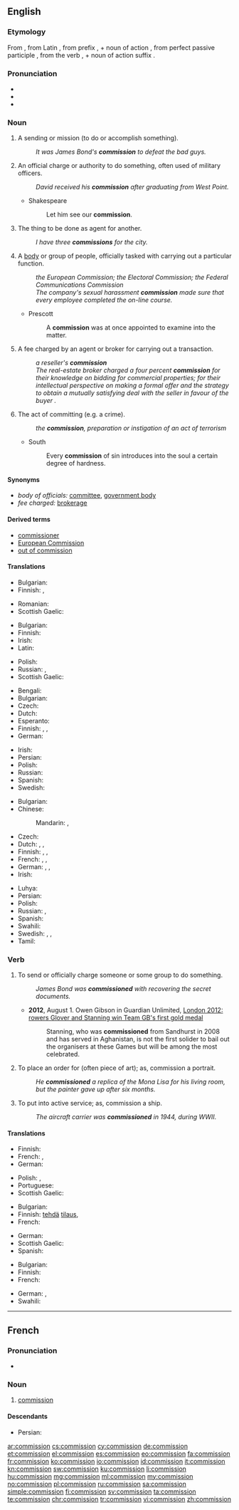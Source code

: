 ==English==
{{wikipedia}}

===Etymology===
From {{etyl|fro|en}} {{term|commission|lang=fro}}, from Latin {{term|commissio||sending together; commission|lang=la}}, from prefix {{term|com-||with|lang=la}}, + noun of action {{term|missio||sending|lang=la}}, from perfect passive participle {{term|missus||sent|lang=la}}, from the verb {{term|mittō|||to send|lang=la}}, + noun of action suffix {{term|-io|lang=la}}.

===Pronunciation===
* {{IPA|/kəˈmɪʃən/}}
* {{audio|en-us-commission.ogg|Audio (US)}}
* {{rhymes|ɪʃən}}

===Noun===
{{en-noun}}

# A sending or mission (to do or accomplish something).
#: ''It was James Bond's '''commission''' to defeat the bad guys.''
# An official charge or authority to do something, often used of military officers.
#: ''David received his '''commission''' after graduating from West Point.''
#* Shakespeare
#*: Let him see our '''commission'''.
# The thing to be done as agent for another.
#: ''I have three '''commissions''' for the city.''
# A [[body]] or group of people, officially tasked with carrying out a particular function.
#: ''the European Commission; the Electoral Commission; the Federal Communications Commission''
#: ''The company's sexual harassment '''commission''' made sure that every employee completed the on-line course.''
#* Prescott
#*: A '''commission''' was at once appointed to examine into the matter.
# A fee charged by an agent or broker for carrying out a transaction.
#: ''a reseller's '''commission'''''
#: ''The real-estate broker charged a four percent '''commission''' for their knowledge on bidding for commercial properties; for their intellectual perspective on making a formal offer and the strategy to obtain a mutually satisfying deal with the seller in favour of the buyer .''
# The act of committing (e.g. a crime).
#: ''the '''commission''', preparation or instigation of an act of terrorism''
#* South
#*: Every '''commission''' of sin introduces into the soul a certain degree of hardness.

====Synonyms====
* ''body of officials:'' [[committee]], [[government body]]
* ''fee charged:'' [[brokerage]]

====Derived terms====
* [[commissioner]]
* [[European Commission]]
* [[out of commission]]

====Translations====
{{trans-top|mission}}
* Bulgarian: {{t+|bg|поръчение|n|tr=porăčenie|sc=Cyrl}}
* Finnish: {{t+|fi|tehtävä}}, {{t|fi|toimeksianto}}
{{trans-mid}}
* Romanian: {{t|ro|misiune|f}}
* Scottish Gaelic: {{t|gd|barrantachd|f}}
{{trans-bottom}}

{{trans-top|official authority}}
* Bulgarian: {{t+|bg|назначение|n|tr=nazačenie|sc=Cyrl}}
* Finnish: {{t|fi|toimeksianto}}
* Irish: {{t|ga|coimisiún|m}}
* Latin: {{t|la|commissio}}
{{trans-mid}}
* Polish: {{t+|pl|komisja|f}}
* Russian: {{t+|ru|комиссия|f|tr=komíssija|sc=Cyrl}}, {{t+|ru|назначение|n|tr=naznačénije|sc=Cyrl}}
* Scottish Gaelic: {{t|gd|barrantachd|f}}
{{trans-bottom}}

{{trans-top|body of officials}}
* Bengali: {{t|bn|কমিশন|sc=Beng}}
* Bulgarian: {{t+|bg|комисия|f|tr=komisija|sc=Cyrl}}
* Czech: {{t|cs|komise|f}}
* Dutch: {{t+|nl|commissie|f}}
* Esperanto: {{t|eo|komisiono}}
* Finnish: {{t+|fi|komitea}}, {{t|fi|toimikunta}}, {{t|fi|valtuuskunta}}
* German: {{t+|de|Kommission|f}}
{{trans-mid}}
* Irish: {{t|ga|coimisiún|m}}
* Persian: {{t+|fa|کمیسیون|tr=komisiyon|sc=fa-Arab}}
* Polish: {{t+|pl|komisja|f}}
* Russian: {{t+|ru|комиссия|f|tr=komíssija|sc=Cyrl}}
* Spanish: {{t+|es|comisión|f}}
* Swedish: {{t+|sv|kommission|c}}
{{trans-bottom}}

{{trans-top|fee charged}}
* Bulgarian: {{t+|bg|комисионна|f|tr=komisionna|sc=Cyrl}}
* Chinese:
*: Mandarin: {{t+|cmn|傭金|sc=Hani}}, {{t+|cmn|佣金|tr=yòngjīn|sc=Hani}}
* Czech: {{t|cs|provize|f}}
* Dutch: {{t+|nl|afsluitprovisie|f}}, {{t|nl|afsluitpremie|f}}, {{t+|nl|commissie|f}}
* Finnish: {{t+|fi|komissio}}, {{t|fi|provisio}}, {{t|fi|välityspalkkio}}
* French: {{t+|fr|commission|f}}, {{t|fr|commission d'agent immobilier|f}}, {{t+|fr|courtage|m}}
* German: {{t|de|Abschlußprämie|f}}, {{t|de|Abschlußprovision|f}}, {{t+|de|Provision|f}}
* Irish: {{t|ga|coimisiún|m}}
{{trans-mid}}
* Luhya: {{t|luy|ekodi}}
* Persian: {{t+|fa|کمیسیون|tr=komisiyon|sc=fa-Arab}}
* Polish: {{t+|pl|prowizja|f}}
* Russian: {{t+|ru|комиссия|f|tr=komíssija|sc=Cyrl}}, {{t|ru|комиссионные|p|tr=komissiónnyje|sc=Cyrl}}
* Spanish: {{t+|es|comisión|f}}
* Swahili: {{t+|sw|kodi}}
* Swedish: {{t+|sv|kommission|c}}, {{t+|sv|avgift|c}}, {{t+|sv|provision|c}}
* Tamil: {{t|ta|தரகு|tr=taraku|sc=Taml}}
{{trans-bottom}}

===Verb===
{{en-verb}}

# {{context|transitive|lang=en}} To send or officially charge someone or some group to do something.
#: ''James Bond was '''commissioned''' with recovering the secret documents.''
#* '''2012''', August 1. Owen Gibson in Guardian Unlimited, [http://www.guardian.co.uk/sport/2012/aug/01/london-2012-glover-stanning-gb-gold London 2012: rowers Glover and Stanning win Team GB's first gold medal]
#*: Stanning, who was '''commissioned''' from Sandhurst in 2008 and has served in Aghanistan, is not the first solider to bail out the organisers at these Games but will be among the most celebrated.
# {{context|transitive|lang=en}} To place an order for (often piece of art); as, commission a portrait.
#: ''He '''commissioned''' a replica of the Mona Lisa for his living room, but the painter gave up after six months.''
# {{context|transitive|lang=en}} To put into active service; as, commission a ship.
#: ''The aircraft carrier was '''commissioned''' in 1944, during WWII.''

====Translations====
{{trans-top|send to do something}}
* Finnish: {{t|fi|antaa tehtäväksi}}
* French: {{t+|fr|charger}}, {{t+|fr|missionner}}
* German: {{t+|de|beauftragen}}
{{trans-mid}}
* Polish: {{t|pl|zlecać}}, {{t|pl|zlecić}}
* Portuguese: {{t+|pt|encarregar}}
* Scottish Gaelic: {{t|gd|barrantaich}}
{{trans-bottom}}

{{trans-top|order a work of art}}
* Bulgarian: {{t+|bg|поръчвам|tr=porăčvam|sc=Cyrl}}
* Finnish: [[tehdä]] [[tilaus]], {{t|fi|tilata}}
* French: {{t+|fr|commander}}
{{trans-mid}}
* German: {{t|de|in Auftrag geben}}
* Scottish Gaelic: {{t|gd|barrantaich}}
* Spanish: {{t+|es|encargar}}
{{trans-bottom}}

{{trans-top|put into active service}}
* Bulgarian: {{t|bg|пускам в експлоатация}}
* Finnish: {{t|fi|asettaa palvelukseen}}
* French: {{t|fr|mettre en service}}
{{trans-mid}}
* German: {{t|de|in Dienst stellen}}, {{t|de|in Betrieb nehmen}}
* Swahili: {{t|sw|kodisha}}
{{trans-bottom}}

----

==French==

===Pronunciation===
* {{audio|Fr-commission.ogg|Audio}}

===Noun===
{{fr-noun|f}}

# [[#English|commission]] {{gloss|fee charged by an agent or broker for carrying out a transaction}}

====Descendants====
* Persian: {{l|fa|کمیسیون|tr=komisiyon}}

[[ar:commission]]
[[cs:commission]]
[[cy:commission]]
[[de:commission]]
[[et:commission]]
[[el:commission]]
[[es:commission]]
[[eo:commission]]
[[fa:commission]]
[[fr:commission]]
[[ko:commission]]
[[io:commission]]
[[id:commission]]
[[it:commission]]
[[kn:commission]]
[[sw:commission]]
[[ku:commission]]
[[li:commission]]
[[hu:commission]]
[[mg:commission]]
[[ml:commission]]
[[my:commission]]
[[no:commission]]
[[pl:commission]]
[[ru:commission]]
[[sa:commission]]
[[simple:commission]]
[[fi:commission]]
[[sv:commission]]
[[ta:commission]]
[[te:commission]]
[[chr:commission]]
[[tr:commission]]
[[vi:commission]]
[[zh:commission]]